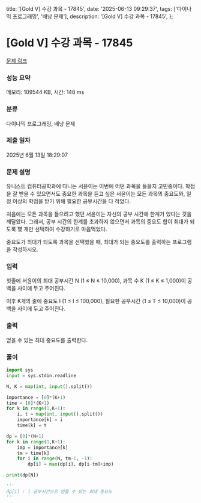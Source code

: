   title: '[Gold V] 수강 과목 - 17845',
  date: '2025-06-13 09:29:37',
  tags: ['다이나믹 프로그래밍', '배낭 문제'],
  description: '[Gold V] 수강 과목 - 17845',
};

# [Gold V] 수강 과목 - 17845 

[문제 링크](https://www.acmicpc.net/problem/17845) 

### 성능 요약

메모리: 109544 KB, 시간: 148 ms

### 분류

다이나믹 프로그래밍, 배낭 문제

### 제출 일자

2025년 6월 13일 18:29:07

### 문제 설명

유니스트 컴퓨터공학과에 다니는 서윤이는 이번에 어떤 과목을 들을지 고민중이다. 학점을 잘 받을 수 있으면서도 중요한 과목을 듣고 싶은 서윤이는 모든 과목의 중요도와, 일정 이상의 학점을 받기 위해 필요한 공부시간을 다 적었다.

처음에는 모든 과목을 들으려고 했던 서윤이는 자신의 공부 시간에 한계가 있다는 것을 깨달았다. 그래서, 공부 시간의 한계를 초과하지 않으면서 과목의 중요도 합이 최대가 되도록 몇 개만 선택하여 수강하기로 마음먹었다.

중요도가 최대가 되도록 과목을 선택했을 때, 최대가 되는 중요도를 출력하는 프로그램을 작성하시오.

### 입력 

 첫줄에 서윤이의 최대 공부시간 N (1 ≤ N ≤ 10,000), 과목 수 K (1 ≤ K ≤ 1,000)이 공백을 사이에 두고 주어진다. 

이후 K개의 줄에 중요도 I (1 ≤ I ≤ 100,000), 필요한 공부시간 (1 ≤ T ≤ 10,000)이 공백을 사이에 두고 주어진다. 

### 출력 

 얻을 수 있는 최대 중요도를 출력한다.

### 풀이
```python
import sys
input = sys.stdin.readline

N, K = map(int, input().split())

importance = [0]*(K+1)
time = [0]*(K+1)
for k in range(1,K+1):
    i, t = map(int, input().split())
    importance[k] = i
    time[k] = t

dp = [0]*(N+1)
for k in range(1,K+1):
    imp = importance[k]
    tm = time[k]
    for i in range(N, tm-1, -1):
        dp[i] = max(dp[i], dp[i-tm]+imp)

print(dp[N])

'''
dp[i] : i 공부시간으로 얻을 수 있는 최대 중요도
'''
```